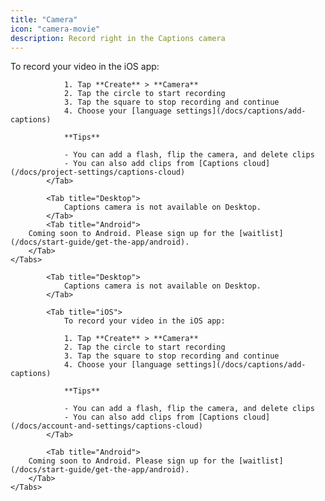 ```yaml
---
title: "Camera"
icon: "camera-movie"
description: Record right in the Captions camera
---
```


<div id="ios-tab">
    <Tabs>
            <Tab title="iOS">
                To record your video in the iOS app:

                1. Tap **Create** > **Camera**
                2. Tap the circle to start recording
                3. Tap the square to stop recording and continue
                4. Choose your [language settings](/docs/captions/add-captions)

                **Tips**

                - You can add a flash, flip the camera, and delete clips
                - You can also add clips from [Captions cloud](/docs/project-settings/captions-cloud)
            </Tab>

            <Tab title="Desktop">
                Captions camera is not available on Desktop.
            </Tab>
            <Tab title="Android">
        Coming soon to Android. Please sign up for the [waitlist](/docs/start-guide/get-the-app/android).
        </Tab>
    </Tabs>
</div>

<div id="desktop-tab">
    <Tabs>

            <Tab title="Desktop">
                Captions camera is not available on Desktop.
            </Tab>

            <Tab title="iOS">
                To record your video in the iOS app:

                1. Tap **Create** > **Camera**
                2. Tap the circle to start recording
                3. Tap the square to stop recording and continue
                4. Choose your [language settings](/docs/captions/add-captions)

                **Tips**

                - You can add a flash, flip the camera, and delete clips
                - You can also add clips from [Captions cloud](/docs/account-and-settings/captions-cloud)
            </Tab>

            <Tab title="Android">
        Coming soon to Android. Please sign up for the [waitlist](/docs/start-guide/get-the-app/android).
        </Tab>
    </Tabs>
</div>